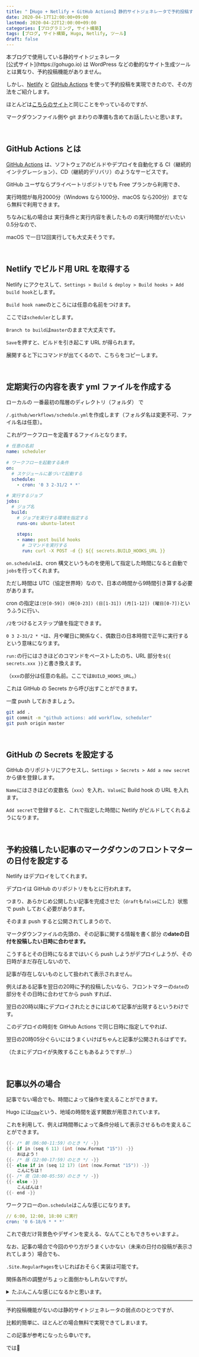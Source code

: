 ```yaml
---
title: "【Hugo + Netlify + GitHub Actions】静的サイトジェネレータで予約投稿する"
date: 2020-04-17T12:00:00+09:00
lastmod: 2020-04-22T12:00:00+09:00
categories: [プログラミング, サイト構築]
tags: [ブログ, サイト構築, Hugo, Netlify, ツール]
draft: false
---
```


<p>
<tltp label="Hugo">本ブログで使用している静的サイトジェネレータ<br/>[公式サイト](https://gohugo.io)</tltp>
は WordPress などの動的なサイト生成ツールとは異なり、予約投稿機能がありません。
</p>

しかし、[Netlify](https://www.netlify.com/) と [GitHub Actions](https://github.co.jp/features/actions) を使って予約投稿を実現できたので、その方法をご紹介します。

ほとんどは[こちらのサイト](https://blog.5ebec.dev/posts/netlify-github-actions-%E3%81%A7-hugo-%E8%A3%BD%E3%83%96%E3%83%AD%E3%82%B0%E3%81%AE%E4%BA%88%E7%B4%84%E6%8A%95%E7%A8%BF/)と同じことをやっているのですが、

マークダウンファイル側や git まわりの準備も含めてお話したいと思います。

<!--more-->

<relpos link="ssg-toha" />

<br/>

## GitHub Actions とは

[GitHub Actions](https://github.co.jp/features/actions) は、ソフトウェアのビルドやデプロイを自動化する CI（継続的インテグレーション）、CD（継続的デリバリ）のようなサービスです。

GitHub ユーザならプライベートリポジトリでも Free プランから利用でき、

実行時間が毎月2000分（Windows なら1000分、macOS なら200分）までなら無料で利用できます。

<p>
ちなみに私の場合は
<tltp label="ワークフロー">実行条件と実行内容を表したもの</tltp>
の実行時間がだいたい0.5分なので、
</p>

macOS で一日12回実行しても大丈夫そうです。

<br/>

## Netlify でビルド用 URL を取得する

Netlify にアクセスして、`Settings > Build & deploy > Build hooks > Add build hook`とします。

<postimage src="add-build-hook" ext="png" alt="Build hook 追加" />

`Build hook name`のところには任意の名前をつけます。

ここでは`scheduler`とします。

`Branch to build`は`master`のままで大丈夫です。

`Save`を押すと、ビルドを引き起こす URL が得られます。

<postimage src="build-hook-command" ext="png" alt="Build hook コマンド" />

展開すると下にコマンドが出てくるので、こちらをコピーします。

<br/>

## 定期実行の内容を表す yml ファイルを作成する

<p>
ローカルの
<tltp label="ルートディレクトリ">一番最初の階層のディレクトリ（フォルダ）</tltp>
で
</p>

`/.github/workflows/schedule.yml`を作成します（フォルダ名は変更不可、ファイル名は任意）。

これがワークフローを定義するファイルとなります。

```yml name=/.github/workflows/schedule.yml
# 任意の名前
name: scheduler
　
# ワークフローを起動する条件
on:
  # スケジュールに基づいて起動する
  schedule:
    - cron: '0 3 2-31/2 * *'
　
# 実行するジョブ
jobs:
  # ジョブ名
  build:
    # ジョブを実行する環境を指定する
    runs-on: ubuntu-latest
　
    steps:
    - name: post build hooks
      # コマンドを実行する
      run: curl -X POST -d {} ${{ secrets.BUILD_HOOKS_URL }}
```

`on.schedule`は、cron 構文というものを使用して指定した時間になると自動で`jobs`を行ってくれます。

ただし時間は UTC（協定世界時）なので、日本の時間から9時間引き算する必要があります。

cron の指定は`(分[0-59]) (時[0-23]) (日[1-31]) (月[1-12]) (曜日[0-7])`というふうに行い、

`/2`をつけるとステップ値を指定できます。

`0 3 2-31/2 * *`は、月や曜日に関係なく、偶数日の日本時間で正午に実行するという意味になります。

`run:`の行にはさきほどのコマンドをペーストしたのち、URL 部分を`${{ secrets.xxx }}`と書き換えます。

（`xxx`の部分は任意の名前。ここでは`BUILD_HOOKS_URL`。）

これは GitHub の Secrets から呼び出すことができます。

一度 push しておきましょう。

```bash hide_nums
git add .
git commit -m "github actions: add workflow, scheduler"
git push origin master
```

<br/>

## GitHub の Secrets を設定する

GitHub のリポジトリにアクセスし、`Settings > Secrets > Add a new secret`から値を登録します。

<postimage src="github-secret" ext="png" alt="GitHub Secrets" />

`Name`にはさきほどの変数名（`xxx`）を入れ、`Value`に Build hook の URL を入れます。

`Add secret`で登録すると、これで指定した時間に Netlify がビルドしてくれるようになります。

<relpos link="netlify-deploy-css-js" />

<br/>

## 予約投稿したい記事のマークダウンのフロントマターの日付を設定する

Netlify はデプロイをしてくれます。

デプロイは GitHub のリポジトリをもとに行われます。

つまり、あらかじめ公開したい記事を完成させた（`draft`も`false`にした）状態で push しておく必要があります。

そのまま push すると公開されてしまうので、

<p>
<tltp label="フロントマター">マークダウンファイルの先頭の、その記事に関する情報を書く部分</tltp>
の<strong><icode>date</icode>の日付を投稿したい日時に合わせます。
</strong></p>

こうするとその日時になるまではいくら push しようがデプロイしようが、その日時がまだ存在しないので、

記事が存在しないものとして扱われて表示されません。

例えばある記事を翌日の20時に予約投稿したいなら、フロントマターの`date`の部分をその日時に合わせてから push すれば、

翌日の20時以降にデプロイされたときにはじめて記事が出現するというわけです。

このデプロイの時刻を GitHub Actions で同じ日時に指定してやれば、

翌日の20時05分ぐらいにはうまくいけばちゃんと記事が公開されるはずです。

（たまにデプロイが失敗することもあるようですが…）

<br/>

## 記事以外の場合

記事でない場合でも、時間によって操作を変えることができます。

Hugo には[`now`](https://gohugo.io/functions/now/)という、地域の時間を返す関数が用意されています。

これを利用して、例えば時間帯によって条件分岐して表示させるものを変えることができます。

```go
{{- /* 朝（06:00-11:59）のとき */ -}}
{{- if in (seq 6 11) (int (now.Format "15")) -}}
    おはよう！
{{- /* 昼（12:00-17:59）のとき */ -}}
{{- else if in (seq 12 17) (int (now.Format "15")) -}}
    こんにちは！
{{- /* 夜（18:00-05:59）のとき */ -}}
{{- else -}}
    こんばんは！
{{- end -}}
```

ワークフローの`on.schedule`はこんな感じになります。

```yml
// 6:00, 12:00, 18:00 に実行
cron: '0 6-18/6 * * *'
```

これで夜だけ背景色やデザインを変える、なんてこともできちゃいますよ。

なお、記事の場合で今回のやり方がうまくいかない（未来の日付の投稿が表示されてしまう）場合でも、

`.Site.RegularPages`をいじればおそらく実装は可能です。

関係各所の調整がちょっと面倒かもしれないですが。

<details>
<summary>たぶんこんな感じになるかと思います。</summary><br/>次のコードを必ず通る場所に置きます。

```go
{{ range .Site.RegularPages }}
    {{ if .PublishDate.Before now }}
        {{ .Scratch.Add "existing_pages" (slice .) }}
    {{ end }}
{{ end }}
```

これ以外のすべての`.Site.RegularPages`を

`.Scratch.Get "existing_pages"`に書き換えます。

</details>

<relpos link="add-toc" />

---

予約投稿機能がないのは静的サイトジェネレータの弱点のひとつですが、

比較的簡単に、ほとんどの場合無料で実現できてしまいます。

この記事が参考になったら幸いです。

では👋
